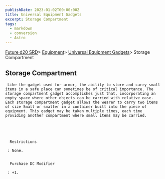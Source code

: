 ```yaml
---
publishDate: 2023-01-02T00:00:00Z
title: Universal Equipment Gadgets
excerpt: Storage Compartment
tags:
  - markdown
  - conversion
  - Astro
---
```







[Future d20 SRD](/#futureD20)> [Equipment](future-d20-srd-equipment-index)> [Universal Equipment Gadgets](future-d20-srd-equipment-gadgets-universal-equipment-index)> Storage Compartment
    





## Storage Compartment
    



     Like the gadget used for armor, the ability to store and carry small items in a safe place can sometimes be of critical importance. The storage compartment gadget accomplishes just that, incorporating an empty space where other objects can be carried with relative ease. Each storage compartment gadget allows the wearer to carry two items of size Small or smaller in a container built into the piece of equipment. This gadget may be taken multiple times, each time providing another compartment where small items may be carried.
    




      Restrictions
     
     : None.
     

      Purchase DC Modifier
     
     : +1.
    




